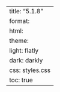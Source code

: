 ---
title: "5.1.8"
format:
    html:
        theme:
            light: flatly
            dark: darkly
        css: styles.css
        toc: true
---